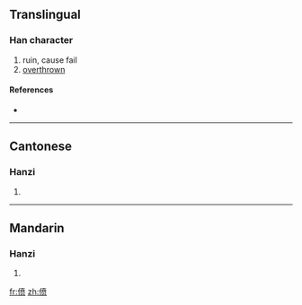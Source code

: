 {{also|僨}}
==Translingual==

===Han character===
{{Han char|rn=9|rad=人|as=09|sn=11|four=|canj=人十廿人 (OJTO)}}

# ruin, cause fail
# [[overthrown]]

====References====
* {{Han ref|kx=0112.071|hdz=10186.100|uh=507E|ud=20606}}

----

==Cantonese==

===Hanzi===
{{yue-hanzi|jyut=|y=fan5|tra=僨}}

# {{defn|Cantonese|sort=人09}}

----

==Mandarin==

===Hanzi===
{{cmn-hanzi|tra=僨|pin=[[fèn]] ([[fen4]]), [[kuǐ]] ([[kui3]])|wg=fen<sup>4</sup>, k'uei<sup>3</sup>}}

# {{defn|Mandarin|sort=人09}}

[[fr:偾]]
[[zh:偾]]